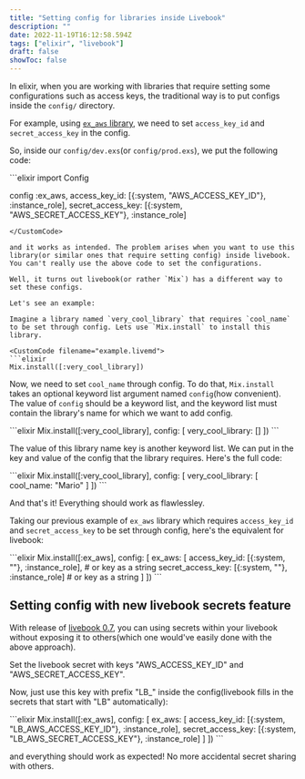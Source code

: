 ```yaml
---
title: "Setting config for libraries inside Livebook"
description: ""
date: 2022-11-19T16:12:58.594Z
tags: ["elixir", "livebook"]
draft: false
showToc: false
---
```


In elixir, when you are working with libraries that require setting some configurations such as access keys, the traditional way is to put configs inside the `config/` directory.

For example, using [`ex_aws` library](https://github.com/ex-aws/ex_aws), we need to set `access_key_id` and `secret_access_key` in the config.

So, inside our `config/dev.exs`(or `config/prod.exs`), we put the following code:

<CustomCode filename="config/dev.exs">
```elixir
import Config

config :ex_aws,
  access_key_id: [{:system, "AWS_ACCESS_KEY_ID"}, :instance_role],
  secret_access_key: [{:system, "AWS_SECRET_ACCESS_KEY"}, :instance_role]
```
</CustomCode>

and it works as intended. The problem arises when you want to use this library(or similar ones that require setting config) inside livebook. You can't really use the above code to set the configurations.

Well, it turns out livebook(or rather `Mix`) has a different way to set these configs.

Let's see an example:

Imagine a library named `very_cool_library` that requires `cool_name` to be set through config. Lets use `Mix.install` to install this library.

<CustomCode filename="example.livemd">
```elixir
Mix.install([:very_cool_library])
```
</CustomCode>

Now, we need to set `cool_name` through config. To do that, `Mix.install` takes an optional keyword list argument named `config`(how convenient). The value of `config` should be a keyword list, and the keyword list must contain the library's name for which we want to add config.

<CustomCode filename="example.livemd">
```elixir
Mix.install([:very_cool_library], config: [
	very_cool_library: []
])
```
</CustomCode>

The value of this library name key is another keyword list. We can put in the key and value of the config that the library requires. Here's the full code:

<CustomCode filename="example.livemd">
```elixir
Mix.install([:very_cool_library], config: [
	very_cool_library: [
		cool_name: "Mario"
	]
])
```
</CustomCode>

And that's it! Everything should work as flawlessley.

Taking our previous example of `ex_aws` library which requires `access_key_id` and `secret_access_key` to be set through config, here's the equivalent for livebook:

<CustomCode filename="example.livemd">
```elixir
Mix.install([:ex_aws], config: [
	ex_aws: [
      access_key_id: [{:system, "<AWS_ACCESS_KEY_ID>"}, :instance_role], # or key as a string
      secret_access_key: [{:system, "<AWS_SECRET_ACCESS_KEY>"}, :instance_role] # or key as a string
	]
])
```
</CustomCode>

## Setting config with new livebook secrets feature

With release of [livebook 0.7](https://news.livebook.dev/whats-new-in-livebook-0.7-2wOPsY), you can using secrets within your livebook without exposing it to others(which one would've easily done with the above approach).

Set the livebook secret with keys "AWS_ACCESS_KEY_ID" and "AWS_SECRET_ACCESS_KEY".

Now, just use this key with prefix "LB\_" inside the config(livebook fills in the secrets that start with "LB" automatically):

<CustomCode filename="example.livemd">
```elixir
Mix.install([:ex_aws], config: [
	ex_aws: [
      access_key_id: [{:system, "LB_AWS_ACCESS_KEY_ID"}, :instance_role],
      secret_access_key: [{:system, "LB_AWS_SECRET_ACCESS_KEY"}, :instance_role]
	]
])
```
</CustomCode>

and everything should work as expected! No more accidental secret sharing with others.
